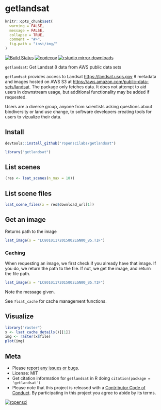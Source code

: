getlandsat
==========

```r
knitr::opts_chunk$set(
  warning = FALSE,
  message = FALSE,
  collapse = TRUE,
  comment = "#>",
  fig.path = "inst/img/"
)
```

[![Build Status](https://travis-ci.org/ropenscilabs/getlandsat.svg?branch=master)](https://travis-ci.org/ropenscilabs/getlandsat)
[![codecov](https://codecov.io/gh/ropenscilabs/getlandsat/branch/master/graph/badge.svg)](https://codecov.io/gh/ropenscilabs/getlandsat)
[![rstudio mirror downloads](http://cranlogs.r-pkg.org/badges/getlandsat)](https://github.com/metacran/cranlogs.app)

`getlandsat`: Get Landsat 8 data from AWS public data sets

`getlandsat` provides access to Landsat <https://landsat.usgs.gov> 8 metadata and images hosted on AWS S3 at <https://aws.amazon.com/public-data-sets/landsat>. The package only fetches data. It does not attempt to aid users in downstream usage, but additional functionality may be added if requested.

Users are a diverse group, anyone from scientists asking questions about biodiversity or land use change, to software developers creating tools for users to vizualize their data. 

## Install

```r
devtools::install_github("ropenscilabs/getlandsat")
```

```r
library("getlandsat")
```

## List scenes

```r
(res <- lsat_scenes(n_max = 10))
```

## List scene files

```r
lsat_scene_files(x = res$download_url[1])
```

## Get an image

Returns path to the image

```r
lsat_image(x = "LC80101172015002LGN00_B5.TIF")
```

### Caching

When requesting an image, we first check if you already have that image. If you do, 
we return the path to the file. If not, we get the image, and return the file path.

```r
lsat_image(x = "LC80101172015002LGN00_B5.TIF")
```

Note the message given.

See `?lsat_cache` for cache management functions.

## Visualize

```r
library("raster")
x <- lsat_cache_details()[[1]]
img <- raster(x$file)
plot(img)
```

## Meta

* Please [report any issues or bugs](https://github.com/ropenscilabs/getlandsat/issues).
* License: MIT
* Get citation information for `getlandsat` in R doing `citation(package = 'getlandsat')`
* Please note that this project is released with a [Contributor Code of Conduct](CONDUCT.md). By participating in this project you agree to abide by its terms.

[![ropensci](http://ropensci.org/public_images/github_footer.png)](http://ropensci.org)
